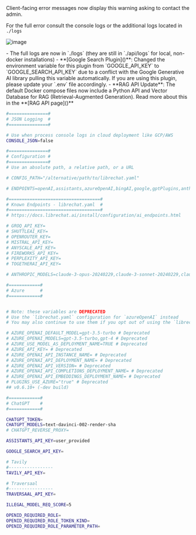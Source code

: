 <Callout type="error" title="Error Messages (UI)" emoji="⚠️">
Client-facing error messages now display this warning asking to contact the admin.

For the full error consult the console logs or the additional logs located in `./logs`

![image](https://github.com/danny-avila/MyLinks/assets/32828263/93c9ad18-c2cb-4862-9e76-546e84671411)

</Callout>

<Callout type="warning" title="Logs Location" emoji="🪵">
  - The full logs are now in `./logs` (they are still in `./api/logs` for local, non-docker
  installations)
</Callout>

<Callout type="warning" title="Google Search Plugin" emoji="🔍">
  - **[Google Search Plugin]()**: Changed the environment variable for this plugin from
  `GOOGLE_API_KEY` to `GOOGLE_SEARCH_API_KEY` due to a conflict with the Google Generative AI
  library pulling this variable automatically. If you are using this plugin, please update your
  `.env` file accordingly.
</Callout>

<Callout type="info" title="RAG API (Chat with Files)" emoji="🗃️">
  - **RAG API Update**: The default Docker compose files now include a Python API and Vector
  Database for RAG (Retrieval-Augmented Generation). Read more about this in the **[RAG API
  page]()**
</Callout>

<Callout type="warning" title=".env variables changes v0.6.10 → v0.7.0" emoji='⚙️' collapsible>

```sh filename="➕ JSON Logging"
#===============#
# JSON Logging  #
#===============#

# Use when process console logs in cloud deployment like GCP/AWS
CONSOLE_JSON=false
```

```sh filename="➕ MyLinks.yaml path"
#===============#
# Configuration #
#===============#
# Use an absolute path, a relative path, or a URL

# CONFIG_PATH="/alternative/path/to/librechat.yaml"
```

```sh filename="❌ chatGPTBrowser was removed"
# ENDPOINTS=openAI,assistants,azureOpenAI,bingAI,google,gptPlugins,anthropic
```

```sh filename="➕ Added placeholders for Known Endpoints"
#===================================#
# Known Endpoints - librechat.yaml  #
#===================================#
# https://docs.librechat.ai/install/configuration/ai_endpoints.html

# GROQ_API_KEY=
# SHUTTLEAI_KEY=
# OPENROUTER_KEY=
# MISTRAL_API_KEY=
# ANYSCALE_API_KEY=
# FIREWORKS_API_KEY=
# PERPLEXITY_API_KEY=
# TOGETHERAI_API_KEY=
```

```sh filename="✨ Update Anthropic models"
# ANTHROPIC_MODELS=claude-3-opus-20240229,claude-3-sonnet-20240229,claude-3-haiku-20240307,claude-2.1,claude-2,claude-1.2,claude-1,claude-1-100k,claude-instant-1,claude-instant-1-100k
```

```sh filename="❌ Azure env config now deprecated"
#============#
# Azure      #
#============#


# Note: these variables are DEPRECATED
# Use the `librechat.yaml` configuration for `azureOpenAI` instead
# You may also continue to use them if you opt out of using the `librechat.yaml` configuration

# AZURE_OPENAI_DEFAULT_MODEL=gpt-3.5-turbo # Deprecated
# AZURE_OPENAI_MODELS=gpt-3.5-turbo,gpt-4 # Deprecated
# AZURE_USE_MODEL_AS_DEPLOYMENT_NAME=TRUE # Deprecated
# AZURE_API_KEY= # Deprecated
# AZURE_OPENAI_API_INSTANCE_NAME= # Deprecated
# AZURE_OPENAI_API_DEPLOYMENT_NAME= # Deprecated
# AZURE_OPENAI_API_VERSION= # Deprecated
# AZURE_OPENAI_API_COMPLETIONS_DEPLOYMENT_NAME= # Deprecated
# AZURE_OPENAI_API_EMBEDDINGS_DEPLOYMENT_NAME= # Deprecated
# PLUGINS_USE_AZURE="true" # Deprecated
## v0.6.10+ (-dev build)
```

```sh filename="❌ Removed ChatGPT"
#============#
# ChatGPT    #
#============#

CHATGPT_TOKEN=
CHATGPT_MODELS=text-davinci-002-render-sha
# CHATGPT_REVERSE_PROXY=
```

```sh filename="✨ Assistants now set to "user_provided" by default"
ASSISTANTS_API_KEY=user_provided
```

```sh filename="⚠️ GOOGLE_API_KEY renamed GOOGLE_SEARCH_API_KEY="
GOOGLE_SEARCH_API_KEY=
```

```sh filename="➕ Tavily and Traversaal API keys"
# Tavily
#-----------------
TAVILY_API_KEY=

# Traversaal
#-----------------
TRAVERSAAL_API_KEY=
```

```sh filename="➕ Moderation, illegal model request score"
ILLEGAL_MODEL_REQ_SCORE=5
```

```sh filename="➕ OpenID Auth update"
OPENID_REQUIRED_ROLE=
OPENID_REQUIRED_ROLE_TOKEN_KIND=
OPENID_REQUIRED_ROLE_PARAMETER_PATH=
```

</Callout>
